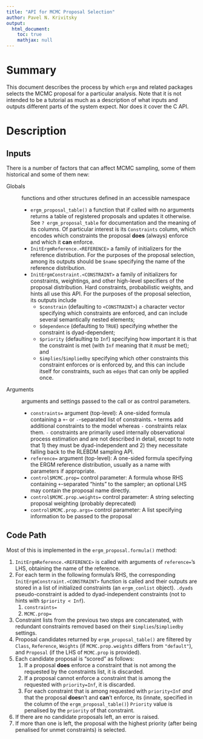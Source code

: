 ```yaml
---
title: "API for MCMC Proposal Selection"
author: Pavel N. Krivitsky
output: 
  html_document:
    toc: true
    mathjax: null
---
```


<!--
%\VignetteEngine{knitr::knitr}
%\VignetteIndexEntry{API for MCMC Proposal Selection}
-->
<!-- to render out this file for preview when not using RStudio:  rmarkdown::render('vignettes/Proposal-Lookup-API.Rmd') -->

# Summary

This document describes the process by which `ergm` and related packages selects the MCMC proposal for a particular analysis. Note that it is not intended to be a tutorial as much as a description of what inputs and outputs different parts of the system expect. Nor does it cover the C API.

# Description

## Inputs

There is a number of factors that can affect MCMC sampling, some of them historical and some of them new:

Globals

: functions and other structures defined in an accessible namespace

    * `ergm_proposal_table()` a function that if called with no arguments returns a table of registered proposals and updates it otherwise. See `? ergm_proposal_table` for documentation and the meaning of its columns. Of particular interest is its `Constraints` column, which encodes which constraints the proposal **does** (always) enforce and which it **can** enforce.
    * `InitErgmReference.<REFERENCE>` a family of initializers for the reference distribution. For the purposes of the proposal selection, among its outputs should be `$name` specifying the name of the reference distribution.
    * `InitErgmConstraint.<CONSTRAINT>` a family of initializers for constraints, weightings, and other high-level specifiers of the proposal distribution. Hard constraints, probabilistic weights, and hints all use this API. For the purposes of the proposal selection, its outputs include
        * `$constrain` (defaulting to `<CONSTRAINT>`) a character vector specifying which constraints are enforced, and can include several semantically nested elements;
        * `$dependence` (defaulting to `TRUE`) specifying whether the constraint is dyad-dependent;
        * `$priority` (defaulting to `Inf`) specifying how important it is that the constraint is met (with `Inf` meaning that it *must* be met); and
        * `$implies`/`$impliedby` specifying which other constraints this constraint enforces or is enforced by, and this can include itself for constraints, such as `edges` that can only be applied once.

Arguments

: arguments and settings passed to the call or as control parameters.

    * `constraints=` argument (top-level): A one-sided formula containing a `+`- or `-`-separated list of constraints. `+` terms add additional constraints to the model whereas `-` constraints relax them. `-` constraints are primarily used internally observational process estimation and are not described in detail, except to note that 1) they must be dyad-independent and 2) they necessitate falling back to the RLEBDM sampling API.
    * `reference=` argument (top-level): A one-sided formula specifying the ERGM reference distribution, usually as a name with parameters if appropriate.
    * `control$MCMC.prop=` control parameter: A formula whose RHS containing `+`-separated "hints" to the sampler; an optional LHS may contain the proposal name directly.
    * `control$MCMC.prop.weights=` control parameter: A string selecting proposal weighting (probably deprecated)
    * `control$MCMC.prop.args=` control parameter: A list specifying information to be passed to the proposal

## Code Path

Most of this is implemented in the `ergm_proposal.formula()` method:

1. `InitErgmReference.<REFERENCE>` is called with arguments of `reference=`'s LHS, obtaining the name of the reference.
1. For each term in the following formula's RHS, the corresponding `InitErgmConstraint.<CONSTRAINT>` function is called and their outputs are stored in a list of initialized constraints (an `ergm_conlist` object). `.dyads` pseudo-constraint is added to dyad-independent constraints (not to hints with `$priority < Inf`).
    1. `constraints=`
    1. `MCMC.prop=`
1. Constraint lists from the previous two steps are concatenated, with redundant constraints removed based on their `$implies`/`$impliedby` settings.
1. Proposal candidates returned by `ergm_proposal_table()` are filtered by `Class`, `Reference`, `Weights` (if `MCMC.prop.weights` differs from `"default"`), and `Proposal` (if the LHS of `MCMC.prop` is provided).
1. Each candidate proposal is "scored" as follows:
    1. If a proposal **does** enforce a constraint that is not among the requested by the constraints list, it is discarded.
    1. If a proposal cannot enforce a constraint that is among the requested with `priority=Inf`, it is discarded.
    1. For each constraint that is among requested with `priority<Inf` *and* that the proposal **does**n't and **can**'t enforce, its (innate, specified in the column of the `ergm_proposal_table()`) `Priority` value is penalised by the `priority` of that constraint.
1. If there are no candidate proposals left, an error is raised.
1. If more than one is left, the proposal with the highest priority (after being penalised for unmet constraints) is selected.
